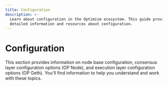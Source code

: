 ```yaml
---
title: Configuration
description: >-
  Learn about configuration in the Optimism ecosystem. This guide provides
  detailed information and resources about configuration.
---
```



# Configuration

This section provides information on node base configuration, consensus layer configuration options (OP Node), and execution layer configuration options (OP Geth). You'll find information to help you understand and work with these topics.

<CardGroup>
  <Card title="Node base configuration" href="/operators/node-operators/configuration/base-config" />

  <Card title="Consensus layer configuration options (op Node)" href="/operators/node-operators/configuration/consensus-config" />

  <Card title="Execution layer configuration options (op Geth)" href="/operators/node-operators/configuration/execution-config" />
</CardGroup>
